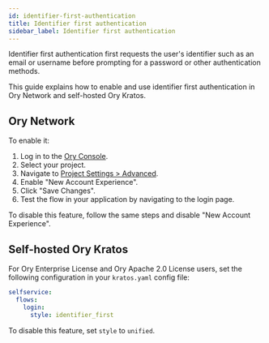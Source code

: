 ```yaml
---
id: identifier-first-authentication
title: Identifier first authentication
sidebar_label: Identifier first authentication
---
```


Identifier first authentication first requests the user's identifier such as an email or username before prompting for a password
or other authentication methods.

This guide explains how to enable and use identifier first authentication in Ory Network and self-hosted Ory Kratos.

## Ory Network

To enable it:

1. Log in to the [Ory Console](https://console.ory.sh).
2. Select your project.
3. Navigate to [Project Settings > Advanced](https://console.ory.sh/projects/current/settings/advanced).
4. Enable "New Account Experience".
5. Click "Save Changes".
6. Test the flow in your application by navigating to the login page.

To disable this feature, follow the same steps and disable "New Account Experience".

## Self-hosted Ory Kratos

For Ory Enterprise License and Ory Apache 2.0 License users, set the following configuration in your `kratos.yaml` config file:

```yaml title="kratos-config.yaml"
selfservice:
  flows:
    login:
      style: identifier_first
```

To disable this feature, set `style` to `unified`.
